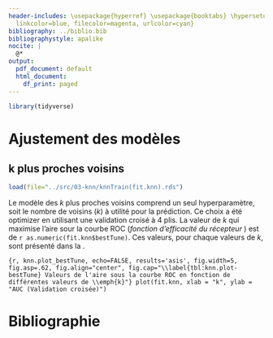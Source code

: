 ```yaml
---
header-includes: \usepackage{hyperref} \usepackage{booktabs} \hypersetup{ colorlinks=true,
  linkcolor=blue, filecolor=magenta, urlcolor=cyan}
bibliography: ../biblio.bib
bibliographystyle: apalike
nocite: | 
  @*
output:
  pdf_document: default
  html_document:
    df_print: paged
---
```

\newpage
\begin{flushright}
    \textbf{Équipe 8}
\end{flushright}

\begin{center}
    \vspace{2\baselineskip}
    Charles Comeau \\
    (111 185 421) \\
    \vspace{1\baselineskip}
    Nicholas Langevin \\
    (111 184 631) \\
    \vspace{1\baselineskip}
    Andréanne Larouche \\
    (111 190 518) \\
    \vspace{7\baselineskip}
    Apprentissage statistique en actuariat\\
    ACT-3114 \\
    \vspace{7\baselineskip}
    {\large
    \textbf{Analyse des données de renouvellement d'assurance}} \\
    \vspace{8\baselineskip}
    présenté à \\
    Marie-Pier Côté \\
    \vspace{9\baselineskip}
    École d’actuariat \\
    Université Laval \\
    27 février 2020
\end{center}


\newpage

\tableofcontents

```R
library(tidyverse)
```

# Ajustement des modèles

## k plus proches voisins

```r
load(file="../src/03-knn/knnTrain(fit.knn).rds")
```
Le modèle des _k_ plus proches voisins comprend un seul hyperparamètre, 
soit le nombre de voisins (_k_) à utilité pour la prédiction. Ce choix a 
été optimizer en utilisant une validation croisé à 4 plis. La valeur de _k_
qui maximise l'aire sour la courbe ROC (_fonction d’efficacité du récepteur
_) est de `r as.numeric(fit.knn$bestTune)`. Ces valeurs, pour chaque valeurs 
de _k_, sont présenté dans la \autoref{tbl:knn.plot-bestTune}.

```{r, knn.plot_bestTune, echo=FALSE, results='asis', fig.width=5, fig.asp=.62, fig.align="center", fig.cap="\\label{tbl:knn.plot-bestTune} Valeurs de l'aire sous la courbe ROC en fonction de différentes valeurs de \\emph{k}"}
plot(fit.knn, xlab = "k", ylab = "AUC (Validation croisée)")
```




# Bibliographie

::: {#refs}
:::
